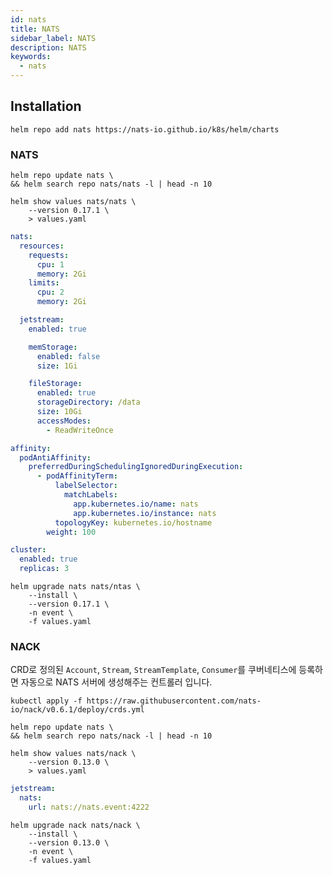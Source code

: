 ```yaml
---
id: nats
title: NATS
sidebar_label: NATS
description: NATS
keywords:
  - nats
---
```


## Installation

```shell
helm repo add nats https://nats-io.github.io/k8s/helm/charts
```

### NATS

```shell
helm repo update nats \
&& helm search repo nats/nats -l | head -n 10
```

```shell
helm show values nats/nats \
    --version 0.17.1 \
    > values.yaml
```

```yaml
nats:
  resources:
    requests:
      cpu: 1
      memory: 2Gi
    limits:
      cpu: 2
      memory: 2Gi

  jetstream:
    enabled: true

    memStorage:
      enabled: false
      size: 1Gi

    fileStorage:
      enabled: true
      storageDirectory: /data
      size: 10Gi
      accessModes:
        - ReadWriteOnce

affinity:
  podAntiAffinity:
    preferredDuringSchedulingIgnoredDuringExecution:
      - podAffinityTerm:
          labelSelector:
            matchLabels:
              app.kubernetes.io/name: nats
              app.kubernetes.io/instance: nats
          topologyKey: kubernetes.io/hostname
        weight: 100

cluster:
  enabled: true
  replicas: 3
```

```shell
helm upgrade nats nats/ntas \
    --install \
    --version 0.17.1 \
    -n event \
    -f values.yaml
```

### NACK

CRD로 정의된 `Account`, `Stream`, `StreamTemplate`, `Consumer`를 쿠버네티스에 등록하면 자동으로 NATS 서버에 생성해주는 컨트롤러 입니다.

```shell
kubectl apply -f https://raw.githubusercontent.com/nats-io/nack/v0.6.1/deploy/crds.yml
```

```shell
helm repo update nats \
&& helm search repo nats/nack -l | head -n 10
```

```shell
helm show values nats/nack \
    --version 0.13.0 \
    > values.yaml
```

```yaml
jetstream:
  nats:
    url: nats://nats.event:4222
```

```shell
helm upgrade nack nats/nack \
    --install \
    --version 0.13.0 \
    -n event \
    -f values.yaml
```
